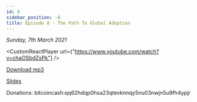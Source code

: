 ```yaml
---
id: 8
sidebar_position: -8
title: Episode 8 - The Path To Global Adoption
---
```



_Sunday, 7th March 2021_

<CustomReactPlayer
  url={"https://www.youtube.com/watch?v=chaOSbdZsPk"} />

[Download mp3](https://drive.google.com/file/d/1GHMQoOHVb5XRMRCwh2-LJP5SCcVdOARk/view?usp=sharing)

[Slides](https://docs.google.com/presentation/d/1rOvOaAzGc-xAw39KtvK1p3erZpNIrh_vUIdS0cvUgzM/edit?usp=sharing)

Donations: bitcoincash:qq62hdqp0hsa23qtevknnqy5nu03nwjn5u9fh4ypjr
